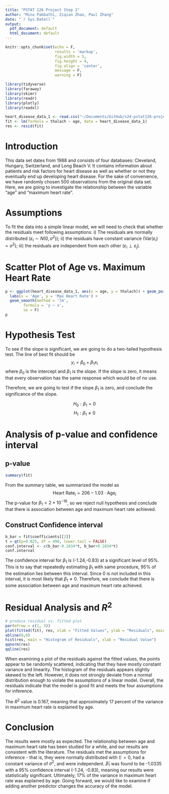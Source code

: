 ```yaml
---
title: "PSTAT 126 Project Step 2"
author: "Minu Pabbathi, Ziqian Zhao, Paul Zhang"
date: "`r Sys.Date()`"
output:
  pdf_document: default
  html_document: default
---
```


```r
knitr::opts_chunk$set(echo = F,
                      results = 'markup',
                      fig.width = 5,
                      fig.height = 4,
                      fig.align = 'center',
                      message = F,
                      warning = F)

library(tidyverse)
library(faraway)
library(skimr)
library(readr)
library(plotly)
library(readxl)

heart_disease_data_1 <- read.csv("~/Documents/GitHub/s24-pstat126-project/dataset/heart_disease_data_1.csv")
fit <- lm(formula = thalach ~ age, data = heart_disease_data_1)
res <- resid(fit)
```


# Introduction

This data set dates from 1988 and consists of four databases: Cleveland, Hungary, Switzerland, and Long Beach V. It contains information about patients and risk factors for heart disease as well as whether or not they eventually end up developing heart disease. For the sake of convenience, we have randomly chosen 500 observations from the original data set. Here, we are going to investigate the relationship between the variable "age" and "maximum heart rate".

# Assumptions

To fit the data into a simple linear model, we will need to check that whether the residuals meet following assumptions:
i) The residuals are normally distributed ($\varepsilon_i \sim N(0,\sigma^2)$);
ii) the residuals have constant variance ($\text{Var}(\varepsilon_i)=\sigma^2$);
iii) the residuals are independent from each other ($\varepsilon_i\perp\varepsilon_j$).

# Scatter Plot of Age vs. Maximum Heart Rate

```r

p <- ggplot(heart_disease_data_1, aes(x = age, y = thalach)) + geom_point() +
  labs(x = 'Age', y = 'Max Heart Rate') + 
  geom_smooth(method = 'lm', 
        formula = 'y ~ x',
        se = F)
p
```

# Hypothesis Test

To see if the slope is significant, we are going to do a two-tailed hypothesis test. The line of best fit should be 
$$y_i = \beta_0 + \beta_1x_i$$
where $\beta_0$ is the intercept and $\beta_1$ is the slope. If the slope is zero, it means that every observation has the same response which would be of no use. 

Therefore, we are going to test if the slope $\beta_1$ is zero, and conclude the significance of the slope.

$$
H_0: \beta_1 = 0
$$
$$
H_1: \beta_1 \neq 0
$$



# Analysis of p-value and confidence interval

## p-value
```r
summary(fit)
```


From the summary table, we summarized the model as 
$$
\text{Heart Rate}_i = 206 - 1.03\cdot\text{Age}_i
$$
The p-value for $\beta_1 < 2\times10^{-16}$, so we reject null hypothesis and conclude that there is association between age and maximum heart rate achieved.


## Construct Confidence interval

```r
b_bar = fit$coefficients[[2]]
t = qt(p=0.025, df = 498, lower.tail = FALSE)
conf.interval <- c(b_bar-0.1034*t, b_bar+0.1034*t)
conf.interval
```

The confidence interval for $\beta_1$ is (-1.24,-0.83) at a significant level of 95%. This is to say that repeatedly estimating $\beta_1$ with same procedure, 95% of the estimation lies between this interval. Since 0 is not included in this interval, it is most likely that $\beta_1 \neq 0$. Therefore, we conclude that there is some association between age and maximum heart rate achieved.

# Residual Analysis and $R^2$

```r
# produce residual vs. fitted plot
par(mfrow = c(1, 3))
plot(fitted(fit), res, xlab = "Fitted Values", ylab = "Residuals", main = "Fitted Values vs. Residuals")
abline(0,0)
hist(res, main = "Histogram of Residuals", xlab = "Residual Value")
qqnorm(res)
qqline(res)
```

When examining a plot of the residuals against the fitted values, the points appear to be randomly scattered, indicating that they have mostly constant variance and linearity. The histogram of the residuals appears slightly skewed to the left. However, it does not strongly deviate from a normal distribution enough to violate the assumptions of a linear model. Overall, the residuals indicate that the model is good fit and meets the four assumptions for inference.

The $R^2$ value is 0.167, meaning that approximately 17 percent of the variance in maximum heart rate is explained by age.

# Conclusion

The results were mostly as expected. The relationship between age and maximum heart rate has been studied for a while, and our results are consistent with the literature. The residuals met the assumptions for inference - that is, they were normally distributed with $\mathbb{E} = 0$, had a constant variance of $\sigma^2$, and were independent. $\hat \beta_1$ was found to be -1.0335 with a 95% confidence interval (-1.24, -0.83), meaning our results were statistically significant. Ultimately, 17% of the variance in maximum heart rate was explained by age. Going forward, we would like to examine if adding another predictor changes the accuracy of the model.
